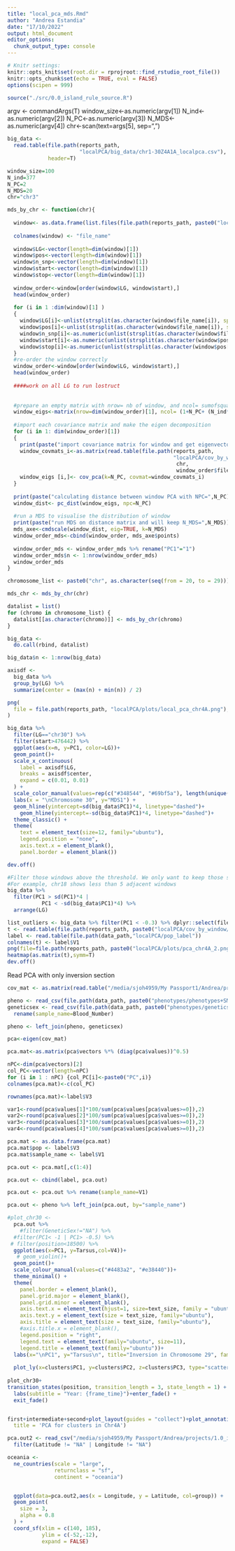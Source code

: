 ```yaml
---
title: "local_pca_mds.Rmd"
author: "Andrea Estandia"
date: "17/10/2022"
output: html_document
editor_options: 
  chunk_output_type: console
---
```

  
```r
# Knitr settings: 
knitr::opts_knit$set(root.dir = rprojroot::find_rstudio_root_file())
knitr::opts_chunk$set(echo = TRUE, eval = FALSE)
options(scipen = 999)
```

```r
source("./src/0.0_island_rule_source.R")
```

argv <- commandArgs(T)
window_size<-as.numeric(argv[1])
N_ind<-as.numeric(argv[2])
N_PC<-as.numeric(argv[3])
N_MDS<-as.numeric(argv[4])
chr<-scan(text=args[5], sep=",")

```r

big_data <- 
  read.table(file.path(reports_path,
                       "localPCA/big_data/chr1-30Z4A1A_localpca.csv"),
             header=T)

window_size=100
N_ind=377
N_PC=2
N_MDS=20
chr="chr3"

mds_by_chr <- function(chr){
  
  window<- as.data.frame(list.files(file.path(reports_path, paste0("localPCA/cov_by_window/",chr))))
  
  colnames(window) <- "file_name"
  
  window$LG<-vector(length=dim(window)[1])
  window$pos<-vector(length=dim(window)[1])
  window$n_snp<-vector(length=dim(window)[1])
  window$start<-vector(length=dim(window)[1])
  window$stop<-vector(length=dim(window)[1])
  
  window_order<-window[order(window$LG, window$start),]
  head(window_order)
  
  for (i in 1 :dim(window)[1] )
  {
    window$LG[i]<-unlist(strsplit(as.character(window$file_name[i]), split="_"))[2]
    window$pos[i]<-unlist(strsplit(as.character(window$file_name[i]), split="_"))[3]
    window$n_snp[i]<-as.numeric(unlist(strsplit(as.character(window$file_name[i]), split="_"))[4])
    window$start[i]<-as.numeric(unlist(strsplit(as.character(window$pos[i]), split="-"))[1])
    window$stop[i]<-as.numeric(unlist(strsplit(as.character(window$pos[i]), split="-"))[2])
  }
  #re-order the window correctly
  window_order<-window[order(window$LG, window$start),]
  head(window_order)
  
  ####work on all LG to run lostruct
  
  
  #prepare an empty matrix with nrow= nb of window, and ncol= sumofsquares + nb of eigen value + dim of all eigen vectors (Nb individuals * N_Pc)
  window_eigs<-matrix(nrow=dim(window_order)[1], ncol= (1+N_PC+ (N_ind*N_PC)))
  
  #import each covariance matrix and make the eigen decomposition
  for (i in 1: dim(window_order)[1])
  {
    print(paste("import covariance matrix for window and get eigenvectors",i,"/", dim(window_order)[1]))
    window_covmats_i<-as.matrix(read.table(file.path(reports_path,
                                                     "localPCA/cov_by_window",
                                                      chr,
                                                      window_order$file_name[i])))
    window_eigs [i,]<- cov_pca(k=N_PC, covmat=window_covmats_i)
  }
  
  print(paste("calculating distance between window PCA with NPC=",N_PC))
  window_dist<- pc_dist(window_eigs, npc=N_PC)
  
  #run a MDS to visualise the distribution of window
  print(paste("run MDS on distance matrix and will keep N_MDS=",N_MDS))
  mds_axe<-cmdscale(window_dist, eig=TRUE, k=N_MDS)
  window_order_mds<-cbind(window_order, mds_axe$points)
  
  window_order_mds <- window_order_mds %>% rename("PC1"="1")
  window_order_mds$n <- 1:nrow(window_order_mds)
  window_order_mds
}

chromosome_list <- paste0("chr", as.character(seq(from = 20, to = 29)))

mds_chr <- mds_by_chr(chr)

datalist = list()
for (chromo in chromosome_list) {
  datalist[[as.character(chromo)]] <- mds_by_chr(chromo)
}

big_data <- 
  do.call(rbind, datalist)

big_data$n <- 1:nrow(big_data)

axisdf <-
  big_data %>%
  group_by(LG) %>%
  summarize(center = (max(n) + min(n)) / 2)

png(
  file = file.path(reports_path, "localPCA/plots/local_pca_chr4A.png"),height = 12, width = 35, units="cm",res = 300
)

big_data %>%
  filter(LG=="chr30") %>% 
  filter(start>476442) %>% 
  ggplot(aes(x=n, y=PC1, color=LG))+
  geom_point()+
  scale_x_continuous(
    label = axisdf$LG,
    breaks = axisdf$center,
    expand = c(0.01, 0.01)
  ) +
  scale_color_manual(values=rep(c("#348544", "#69bf5a"), length(unique(big_data$LG))))+
  labs(x = "\nChromosome 30", y="MDS1") +
  geom_hline(yintercept=sd(big_data$PC1)*4, linetype="dashed")+
    geom_hline(yintercept=-sd(big_data$PC1)*4, linetype="dashed")+
  theme_classic() +
  theme(
    text = element_text(size=12, family="ubuntu"),
    legend.position = "none", 
    axis.text.x = element_blank(),
    panel.border = element_blank())

dev.off()

#Filter those windows above the threshold. We only want to keep those set of windows that are adjacent 
#For example, chr18 shows less than 5 adjacent windows
big_data %>%
  filter(PC1 > sd(PC1)*4 | 
           PC1 < -sd(big_data$PC1)*4) %>% 
  arrange(LG)

```

```r
list_outliers <- big_data %>% filter(PC1 < -0.3) %>% dplyr::select(file_name)
t <- read.table(file.path(reports_path, paste0("localPCA/cov_by_window/chr4A/window_chr4A_8824118-8841983_100_snps.beagle.gz.cov")))
label <- read.table(file.path(data_path,"localPCA/pop_label"))
colnames(t) <- label$V1
png(file=file.path(reports_path, paste0("localPCA/plots/pca_chr4A_2.png")),height = 12, width = 35, units="cm",res = 300)
heatmap(as.matrix(t),symm=T)
dev.off()
```

Read PCA with only inversion section
```r
cov_mat <- as.matrix(read.table("/media/sjoh4959/My Passport1/Andrea/projects/1.0_island_rule_GWAS/reports/localPCA/outlier_mds/cov/chr29_1721197-chr29_1889384.cov"))

pheno <- read_csv(file.path(data_path, paste0("phenotypes/phenotypes+SMC2+AE.csv")))
geneticsex <- read_csv(file.path(data_path, paste0("phenotypes/geneticsex.csv"))) %>% 
  rename(sample_name=Blood_Number)

pheno <- left_join(pheno, geneticsex)

pca<-eigen(cov_mat)

pca.mat<-as.matrix(pca$vectors %*% (diag(pca$values))^0.5)

nPC<-dim(pca$vectors)[2]
col_PC<-vector(length=nPC)
for (i in 1 : nPC) {col_PC[i]<-paste0("PC",i)}
colnames(pca.mat)<-c(col_PC)

rownames(pca.mat)<-label$V3

var1<-round(pca$values[1]*100/sum(pca$values[pca$values>=0]),2)
var2<-round(pca$values[2]*100/sum(pca$values[pca$values>=0]),2)
var3<-round(pca$values[3]*100/sum(pca$values[pca$values>=0]),2)
var4<-round(pca$values[4]*100/sum(pca$values[pca$values>=0]),2)

pca.mat <- as.data.frame(pca.mat)
pca.mat$pop <- label$V3
pca.mat$sample_name <- label$V1

pca.out <- pca.mat[,c(1:4)]

pca.out <- cbind(label, pca.out)

pca.out <- pca.out %>% rename(sample_name=V1)

pca.out <- pheno %>% left_join(pca.out, by="sample_name")

#plot_chr30 <- 
  pca.out %>% 
    #filter(GeneticSex!="NA") %>% 
  #filter(PC1< -1 | PC1> -0.5) %>% 
 # filter(position<18500) %>% 
  ggplot(aes(x=PC1, y=Tarsus,col=V4))+
   # geom_violin()+
  geom_point()+
  scale_colour_manual(values=c("#4483a2", "#e38440"))+
  theme_minimal() +
  theme(
    panel.border = element_blank(),
    panel.grid.major = element_blank(),
    panel.grid.minor = element_blank(), 
    axis.text.x = element_text(hjust=1, size=text_size, family = "ubuntu"),
    axis.text.y = element_text(size = text_size, family="ubuntu"),
    axis.title = element_text(size = text_size, family="ubuntu"),
    #axis.title.x = element_blank(),
    legend.position = "right",
    legend.text = element_text(family="ubuntu", size=11),
    legend.title = element_text(family="ubuntu"))+
  labs(x="\nPC1", y="Tarsus\n", title="Inversion in Chromosome 29", family="ubuntu")
  
  plot_ly(x=clusters$PC1, y=clusters$PC2, z=clusters$PC3, type="scatter3d", mode="markers", color=clusters$cluster)
  
plot_chr30+
transition_states(position, transition_length = 3, state_length = 1) +
  labs(subtitle = "Year: {frame_time}")+enter_fade() +
  exit_fade()


first+intermediate+second+plot_layout(guides = "collect")+plot_annotation(
  title = 'PCA for clusters in Chr4A')
```


```r
pca.out2 <- read_csv("/media/sjoh4959/My Passport/Andrea/projects/1.0_island_rule_GWAS/pca.out.csv") %>% filter(!grepl(" ", Latitude) |!grepl(" ", Longitude)) %>% 
  filter(Latitude != "NA" | Longitude != "NA")

oceania <-
  ne_countries(scale = "large",
               returnclass = "sf",
               continent = "oceania")


  ggplot(data=pca.out2,aes(x = Longitude, y = Latitude, col=group)) +
  geom_point(
    size = 3,
    alpha = 0.8
  ) +
  coord_sf(xlim = c(140, 185),
           ylim = c(-52,-12),
           expand = FALSE)



```


